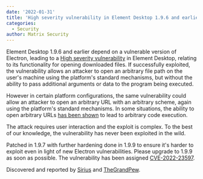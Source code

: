 ```yaml
---
date: '2022-01-31'
title: 'High severity vulnerability in Element Desktop 1.9.6 and earlier'
categories:
  - Security
author: Matrix Security
---
```


Element Desktop 1.9.6 and earlier depend on a vulnerable version of Electron, leading to a [High severity vulnerability](https://github.com/vector-im/element-desktop/security/advisories/GHSA-mjrg-9f8r-h3m7) in Element Desktop, relating to its functionality for opening downloaded files. If successfully exploited, the vulnerability allows an attacker to open an arbitrary file path on the user's machine using the platform's standard mechanisms, but without the ability to pass additional arguments or data to the program being executed.

However in certain platform configurations, the same vulnerability could allow an attacker to open an arbitrary URL with an arbitrary scheme, again using the platform's standard mechanisms. In some situations, the ability to open arbitrary URLs [has been shown](https://positive.security/blog/url-open-rce) to lead to arbitrary code execution.

The attack requires user interaction and the exploit is complex. To the best of our knowledge, the vulnerability has never been exploited in the wild.

Patched in 1.9.7 with further hardening done in 1.9.9 to ensure it's harder to exploit even in light of new Electron vulnerabilities. Please upgrade to 1.9.9 as soon as possible. The vulnerability has been assigned [CVE-2022-23597](https://cve.mitre.org/cgi-bin/cvename.cgi?name=CVE-2022-23597).

Discovered and reported by [Sirius](https://github.com/msrkp) and [TheGrandPew](https://github.com/TheGrandPew).

